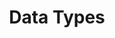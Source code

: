 ---
id: "js_tf_easy_002"
questionType: "TRUE_FALSE"
title: "Data Types"
statement: "JavaScript has a data type called 'boolean'."
difficulty: "EASY"
category: "JavaScript"
correctAnswer: true
explanation: "Boolean is a primitive data type in JavaScript representing true or false."
---